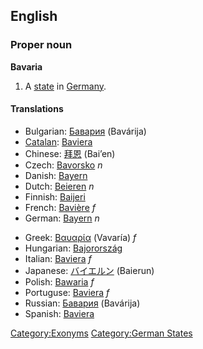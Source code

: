 ==English==
{{wikipedia}}
===Proper noun===
'''Bavaria'''

# A [[state]] in [[Germany]].

====Translations====
{{top}}
*Bulgarian: [[Бавария]] (Bavárija) {{f}}
*[[Catalan]]: [[Baviera]]
*Chinese: [[拜恩]] (Bai’en)
*Czech: [[Bavorsko]] ''n''
*Danish: [[Bayern]]
*Dutch: [[Beieren]] ''n''
*Finnish: [[Baijeri]]
*French: [[Bavière]] ''f''
*German: [[Bayern]] ''n''
{{mid}}
*Greek: [[Βαυαρία]] (Vavaría) ''f''
*Hungarian: [[Bajorország]]
*Italian: [[Baviera]] ''f''
*Japanese: [[バイエルン]] (Baierun)
*Polish: [[Bawaria]] ''f''
*Portuguse: [[Baviera]] ''f''
*Russian: [[Бавария]] (Bavárija) {{f}}
*Spanish: [[Baviera]] {{f}}
{{bottom}}

[[Category:Exonyms]]
[[Category:German States]]